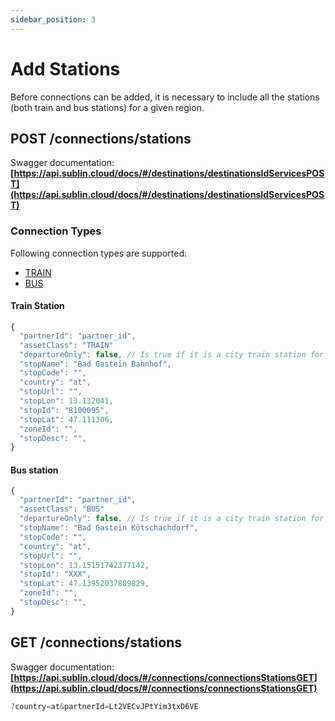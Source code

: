 ```yaml
---
sidebar_position: 3
---
```


# Add Stations

Before connections can be added, it is necessary to include all the stations (both train and bus stations) for a given region.

## POST /connections/stations
Swagger documentation: 
**[https://api.sublin.cloud/docs/#/destinations/destinationsIdServicesPOST](https://api.sublin.cloud/docs/#/destinations/destinationsIdServicesPOST)**

### Connection Types
Following connection types are supported:
  - [TRAIN](#TRAIN) 
  - [BUS](#BUS) 


#### <a name="TRAIN" />Train Station

```jsx title="Train station Bad Gastein'"
{
  "partnerId": "partner_id",
  "assetClass": "TRAIN"
  "departureOnly": false, // Is true if it is a city train station for departure only
  "stopName": "Bad Gastein Bahnhof",
  "stopCode": "",
  "country": "at",
  "stopUrl": "",
  "stopLon": 13.132041,
  "stopId": "8100095",
  "stopLat": 47.111306,
  "zoneId": "",
  "stopDesc": "",
}
```

#### <a name="BUS" />Bus station

```jsx title="A bus station in Bad Gastein"
{
  "partnerId": "partner_id",
  "assetClass": "BUS"
  "departureOnly": false, // Is true if it is a city train station for departure only
  "stopName": "Bad Gastein Kötschachdorf",
  "stopCode": "",
  "country": "at",
  "stopUrl": "",
  "stopLon": 13.15151742377142,
  "stopId": "XXX",
  "stopLat": 47.13952037809829,
  "zoneId": "",
  "stopDesc": "",
}
```

## GET /connections/stations
Swagger documentation: **[https://api.sublin.cloud/docs/#/connections/connectionsStationsGET](https://api.sublin.cloud/docs/#/connections/connectionsStationsGET)**

```jsx title="Query example for all stations of a region"
?country=at&partnerId=Lt2VECvJPtYim3txD6VE
```